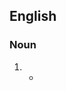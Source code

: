 ==English==

===Noun===
{{en-noun}}

# {{obsolete spelling of|fleet|lang=en}}
#* {{quote-book|year=1665|author=Samuel Pepys|title=Diary of Samuel Pepys, October 1665|chapter=|edition=|url=http://www.gutenberg.org/etext/4160
|passage=He did discourse to us of the Dutch '''fleete''' being abroad, eighty-five of them still, and are now at the Texell, he believes, in expectation of our Eastland ships coming home with masts and hempe, and our loaden Hambrough ships going to Hambrough.}}